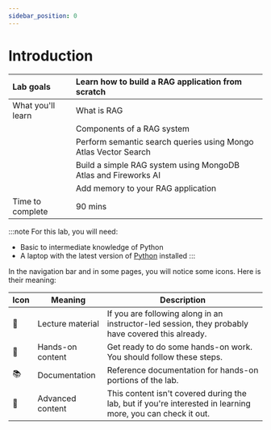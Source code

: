 ```yaml
---
sidebar_position: 0
---
```


# Introduction


|Lab goals|Learn how to build a RAG application from scratch|
|:-|:-|
|What you'll learn|What is RAG |
||Components of a RAG system|
||Perform semantic search queries using Mongo Atlas Vector Search|
||Build a simple RAG system using MongoDB Atlas and Fireworks AI|
||Add memory to your RAG application|
|Time to complete|90 mins|

:::note
For this lab, you will need:
* Basic to intermediate knowledge of Python
* A laptop with the latest version of [Python](https://www.python.org/downloads/) installed
:::

In the navigation bar and in some pages, you will notice some icons. Here is their meaning:

|Icon|Meaning| Description
|-|-|-|
|📘|Lecture material|If you are following along in an instructor-led session, they probably have covered this already.|
|👐|Hands-on content|Get ready to do some hands-on work. You should follow these steps.|
|📚|Documentation| Reference documentation for hands-on portions of the lab.|
|🦹|Advanced content|This content isn't covered during the lab, but if you're interested in learning more, you can check it out.|